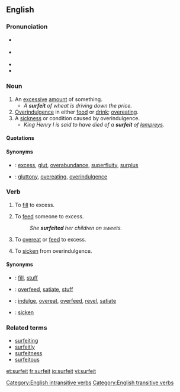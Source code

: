 ==English==

===Pronunciation===
*{{italbrac|[[RP]]}} {{IPA|/ˈsɜː.fɪt/}}
*{{italbrac|US}} {{IPA|/ˈsɝː.fɪt/}}
*{{audio|en-us-surfeit.ogg|Audio (US)}}
*{{rhymes|ɜː(r)fɪt}}

===Noun===
{{en-noun|-}}

# An [[excessive]] [[amount]] of something.
#* ''A '''surfeit''' of wheat is driving down the price.''
# [[overindulgence|Overindulgence]] in either [[food]] or [[drink]]; [[overeat]]ing.
# A [[sickness]] or condition caused by overindulgence.
#* ''King Henry I is said to have died of a '''surfeit''' of [[lamprey]]s.''

====Quotations====
{{seeCites}}

====Synonyms====
*{{italbrac|excessive amount of something}}: [[excess]], [[glut]], [[overabundance]], [[superfluity]], [[surplus]]
*{{italbrac|overindulgence in food or drink}}: [[gluttony]], [[overeating]], [[overindulgence]]

===Verb===
{{en-verb}}

# {{transitive}} To [[fill]] to excess.
# {{transitive}} To [[feed]] someone to excess.
#: ''She '''surfeited''' her children on sweets.''
# {{context|intransitive|reflexive}} To [[overeat]] or [[feed]] to excess.
# {{context|intransitive|reflexive}} To [[sicken]] from overindulgence.

====Synonyms====
*{{italbrac|to fill to excess}}: [[fill]], [[stuff]]
*{{italbrac|to feed someone to excess}}: [[overfeed]], [[satiate]], [[stuff]]
*{{italbrac|to overeat or feed to excess}}: [[indulge]], [[overeat]], [[overfeed]], [[revel]], [[satiate]]
*{{italbrac|to sicken from overindulgence}}: [[sicken]]

===Related terms===
*[[surfeiting]]
*[[surfeitly]]
*[[surfeitness]]
*[[surfeitous]]

[[Category:English intransitive verbs]]
[[Category:English transitive verbs]]

[[et:surfeit]]
[[fr:surfeit]]
[[io:surfeit]]
[[vi:surfeit]]